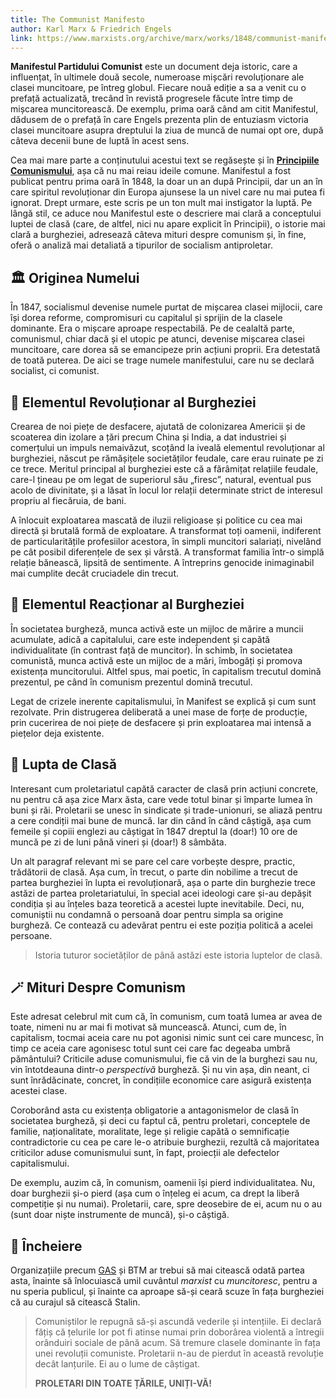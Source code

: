 ```yaml
---
title: The Communist Manifesto
author: Karl Marx & Friedrich Engels
link: https://www.marxists.org/archive/marx/works/1848/communist-manifesto/
---
```


**Manifestul Partidului Comunist** este un document deja istoric, care a influențat, în ultimele două secole, numeroase mișcări revoluționare ale clasei muncitoare, pe întreg globul. Fiecare nouă ediție a sa a venit cu o prefață actualizată, trecând în revistă progresele făcute între timp de mișcarea muncitorească. De exemplu, prima oară când am citit Manifestul, dădusem de o prefață în care Engels prezenta plin de entuziasm victoria clasei muncitoare asupra dreptului la ziua de muncă de numai opt ore, după câteva decenii bune de luptă în acest sens.

Cea mai mare parte a conținutului acestui text se regăsește și în [**Principiile Comunismului**](/note/the-principles-of-communism/), așa că nu mai reiau ideile comune. Manifestul a fost publicat pentru prima oară în 1848, la doar un an după Principii, dar un an în care spiritul revoluționar din Europa ajunsese la un nivel care nu mai putea fi ignorat. Drept urmare, este scris pe un ton mult mai instigator la luptă. Pe lângă stil, ce aduce nou Manifestul este o descriere mai clară a conceptului luptei de clasă (care, de altfel, nici nu apare explicit în Principii), o istorie mai clară a burgheziei, adresează câteva mituri despre comunism și, în fine, oferă o analiză mai detaliată a tipurilor de socialism antiproletar.

## 🏛️ Originea Numelui

În 1847, socialismul devenise numele purtat de mișcarea clasei mijlocii, care își dorea reforme, compromisuri cu capitalul și sprijin de la clasele dominante. Era o mișcare aproape respectabilă. Pe de cealaltă parte, comunismul, chiar dacă și el utopic pe atunci, devenise mișcarea clasei muncitoare, care dorea să se emancipeze prin acțiuni proprii. Era detestată de toată puterea. De aici se trage numele manifestului, care nu se declară socialist, ci comunist.

## 💸 Elementul Revoluționar al Burgheziei

Crearea de noi piețe de desfacere, ajutată de colonizarea Americii și de scoaterea din izolare a țări precum China și India, a dat industriei și comerțului un impuls nemaivăzut, scoțând la iveală elementul revoluționar al burgheziei, născut pe rămășițele societăților feudale, care erau ruinate pe zi ce trece. Meritul principal al burgheziei este că a fărâmițat relațiile feudale, care-l țineau pe om legat de superiorul său „firesc”, natural, eventual pus acolo de divinitate, și a lăsat în locul lor relații determinate strict de interesul propriu al fiecăruia, de bani.

A înlocuit exploatarea mascată de iluzii religioase și politice cu cea mai directă și brutală formă de exploatare. A transformat toți oamenii, indiferent de particularitățile profesiilor acestora, în simpli muncitori salariați, nivelând pe cât posibil diferențele de sex și vârstă. A transformat familia într-o simplă relație bănească, lipsită de sentimente. A întreprins genocide inimaginabil mai cumplite decât cruciadele din trecut.

## 🥀 Elementul Reacționar al Burgheziei

În societatea burgheză, munca activă este un mijloc de mărire a muncii acumulate, adică a capitalului, care este independent și capătă individualitate (în contrast față de muncitor). În schimb, în societatea comunistă, munca activă este un mijloc de a mări, îmbogăți și promova existența muncitorului. Altfel spus, mai poetic, în capitalism trecutul domină prezentul, pe când în comunism prezentul domină trecutul.

Legat de crizele inerente capitalismului, în Manifest se explică și cum sunt rezolvate. Prin distrugerea deliberată a unei mase de forțe de producție, prin cucerirea de noi piețe de desfacere și prin exploatarea mai intensă a piețelor deja existente.

## 🤺 Lupta de Clasă

Interesant cum proletariatul capătă caracter de clasă prin acțiuni concrete, nu pentru că așa zice Marx ăsta, care vede totul binar și împarte lumea în buni și răi. Proletarii se unesc în sindicate și trade-unionuri, se aliază pentru a cere condiții mai bune de muncă. Iar din când în când câștigă, așa cum femeile și copiii englezi au câștigat în 1847 dreptul la (doar!) 10 ore de muncă pe zi de luni până vineri și (doar!) 8 sâmbăta.

Un alt paragraf relevant mi se pare cel care vorbește despre, practic, trădătorii de clasă. Așa cum, în trecut, o parte din nobilime a trecut de partea burgheziei în lupta ei revoluționară, așa o parte din burghezie trece astăzi de partea proletariatului, în special acei ideologi care și-au depășit condiția și au înțeles baza teoretică a acestei lupte inevitabile. Deci, nu, comuniștii nu condamnă o persoană doar pentru simpla sa origine burgheză. Ce contează cu adevărat pentru ei este poziția politică a acelei persoane.

> Istoria tuturor societăților de până astăzi este istoria luptelor de clasă.

## 🪄 Mituri Despre Comunism

Este adresat celebrul mit cum că, în comunism, cum toată lumea ar avea de toate, nimeni nu ar mai fi motivat să muncească. Atunci, cum de, în capitalism, tocmai aceia care nu pot agonisi nimic sunt cei care muncesc, în timp ce aceia care agonisesc totul sunt cei care fac degeaba umbră pământului? Criticile aduse comunismului, fie că vin de la burghezi sau nu, vin întotdeauna dintr-o _perspectivă_ burgheză. Și nu vin așa, din neant, ci sunt înrădăcinate, concret, în condițiile economice care asigură existența acestei clase.

Coroborând asta cu existența obligatorie a antagonismelor de clasă în societatea burgheză, și deci cu faptul că, pentru proletari, conceptele de familie, naționalitate, moralitate, lege și religie capătă o semnificație contradictorie cu cea pe care le-o atribuie burghezii, rezultă că majoritatea criticilor aduse comunismului sunt, în fapt, proiecții ale defectelor capitalismului.

De exemplu, auzim că, în comunism, oamenii își pierd individualitatea. Nu, doar burghezii și-o pierd (așa cum o înțeleg ei acum, ca drept la liberă competiție și nu numai). Proletarii, care, spre deosebire de ei, acum nu o au (sunt doar niște instrumente de muncă), și-o câștigă.

## 👊 Încheiere

Organizațiile precum [GAS](https://telegra.ph/Despre-preciz%C4%83rile-unor-corpuri-asuprite-04-24) și BTM ar trebui să mai citească odată partea asta, înainte să înlocuiască umil cuvântul _marxist_ cu _muncitoresc_, pentru a nu speria publicul, și înainte ca aproape să-și ceară scuze în fața burgheziei că au curajul să citească Stalin.

> Comuniștilor le repugnă să-și ascundă vederile și intențiile. Ei declară fățiș că țelurile lor pot fi atinse numai prin doborârea violentă a întregii orânduiri sociale de până acum. Să tremure clasele dominante în fața unei revoluții comuniste. Proletarii n-au de pierdut în această revoluție decât lanțurile. Ei au o lume de câștigat.
>
> **PROLETARI DIN TOATE ȚĂRILE, UNIȚI-VĂ!**
